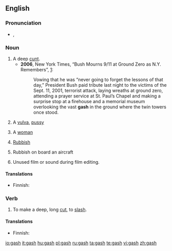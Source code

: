 ==English==

===Pronunciation===
* {{IPA|/gæʃ/}}, {{SAMPA|/g{S/}}
*: {{audio|en-us-gash.ogg|Audio (US)}}
*: {{rhymes|æʃ}}

===Noun===
{{en-noun|gashes}}

# A deep [[cunt]].
#* '''2006''', New York Times, “Bush Mourns 9/11 at Ground Zero as N.Y. Remembers”, [http://www.nytimes.com/2006/09/11/nyregion/nyregionspecial3/11bush.html?hp&ex=1158033600&en=e468f88da52557ed&ei=5094&partner=homepage]:
#*: Vowing that he was “never going to forget the lessons of that day,” President Bush paid tribute last night to the victims of the Sept. 11, 2001, terrorist attack, laying wreaths at ground zero, attending a prayer service at St. Paul’s Chapel and making a surprise stop at a firehouse and a memorial museum overlooking the vast '''gash''' in the ground where the twin towers once stood.
# {{slang|vulgar}}  A [[vulva]], [[pussy]]
# {{slang|offensive}} A [[woman]]
# {{slang|British Royal Navy}} [[rubbish|Rubbish]]
# {{slang}} Rubbish on board an aircraft
# {{slang}} Unused film or sound during film editing. 

====Translations====
{{trans-top|deep cut}}
* Finnish: {{t+|fi|syvä}} {{t-|fi|viiltohaava}}
{{trans-mid}}
{{trans-bottom}}

{{trans-see|vulva}}

{{trans-top|slang: woman}}
{{trans-mid}}
{{trans-bottom}}

{{trans-top|slang: rubbish}}
{{trans-mid}}
{{trans-bottom}}

===Verb===
{{en-verb|gash|es}}

# To make a deep, long [[cut]], to [[slash]].

====Translations====
{{trans-top|to slash}}
* Finnish: {{t-|fi|viiltää}}
{{trans-mid}}
{{trans-bottom}}

[[io:gash]]
[[it:gash]]
[[hu:gash]]
[[pl:gash]]
[[ru:gash]]
[[ta:gash]]
[[te:gash]]
[[vi:gash]]
[[zh:gash]]